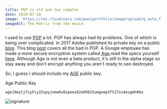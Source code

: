 ```yaml
---
title: PGP is old and too complex
date: 2019-07-10
image: 'https://res.cloudinary.com/paulportfolio/image/upload/q_auto,f_auto/v1580226459/shrinkme.co/matrix-scaled.jpg'
imageAlt: The Matrix from the movie
---
```

I used to use [PGP](https://en.wikipedia.org/wiki/Pretty_Good_Privacy) a lot.  PGP has always had its problems. One of which is being over complicated. In 2017 Adobe published its private key on a public [blog](https://arstechnica.com/information-technology/2017/09/in-spectacular-fail-adobe-security-team-posts-private-pgp-key-on-blog/). This blog [post](https://latacora.micro.blog/2019/07/16/the-pgp-problem.html) covers all the bad in PGP. A Google employee has made a more secure encryption system called [Age](https://github.com/FiloSottile/age),read the specs yourself [here](http://bit.ly/2t225DS).  Although Age is not even a beta product, it's still in the alpha stage so stay away and don't encrypt anything you aren't ready to see destroyed.

So, I guess I should include my [AGE](https://github.com/FiloSottile/age) public key.

Age Public Key

```
age19eyljfzyhly22spyjnmw6u0zpemz62e95625umgxmp3ft27zs4esgmh90a
```

![signature](https://res.cloudinary.com/paulportfolio/image/upload/v1575916941/Signature/Paul-Applegate-blog-reallysmalllast.png)

